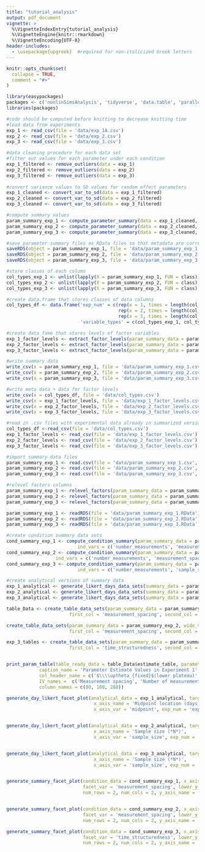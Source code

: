 ```yaml
---
title: "tutorial_analysis"
output: pdf_document
vignette: >
  %\VignetteIndexEntry{tutorial_analysis}
  %\VignetteEngine{knitr::rmarkdown}
  %\VignetteEncoding{UTF-8}
header-includes:
  - \usepackage{upgreek}  #required for non-italicized Greek letters
---
```


```r
knitr::opts_chunk$set(
  collapse = TRUE,
  comment = "#>"
)
```


```r
library(easypackages)
packages <- c('nonlinSimsAnalysis', 'tidyverse', 'data.table', 'parallel', 'devtools', 'ggtext', 'egg', 'kableExtra')
libraries(packages)
```

```r
#code should be computed before knitting to decrease knitting time 
#load data from experiments
exp_1 <- read_csv(file = 'data/exp_1A.csv') 
exp_2 <- read_csv(file = 'data/exp_2.csv')
exp_3 <- read_csv(file = 'data/exp_3.csv')

#data cleaning procedure for each data set
#filter out values for each parameter under each condition 
exp_1_filtered <- remove_outliers(data = exp_1)
exp_2_filtered <- remove_outliers(data = exp_2)
exp_3_filtered <- remove_outliers(data = exp_3)
  
#convert variance values to SD values for random effect parameters 
exp_1_cleaned <- convert_var_to_sd(data = exp_1_filtered)
exp_2_cleaned <- convert_var_to_sd(data = exp_2_filtered)
exp_3_cleaned <- convert_var_to_sd(data = exp_3_filtered)

#compute summary values 
param_summary_exp_1 <- compute_parameter_summary(data = exp_1_cleaned, exp_num = 1)
param_summary_exp_2 <- compute_parameter_summary(data = exp_2_cleaned, exp_num = 2)
param_summary_exp_3 <- compute_parameter_summary(data = exp_3_cleaned, exp_num = 3)

#save parameter summary files as RData files so that metadata are correctly stored (e.g., factor levels, variable types)
saveRDS(object = param_summary_exp_1, file = 'data/param_summary_exp_1.RData')
saveRDS(object = param_summary_exp_2, file = 'data/param_summary_exp_2.RData')
saveRDS(object = param_summary_exp_3, file = 'data/param_summary_exp_3.RData')
```

```r
#store classes of each column 
col_types_exp_1 <- unlist(lapply(X = param_summary_exp_1, FUN = class))
col_types_exp_2 <- unlist(lapply(X = param_summary_exp_2, FUN = class))
col_types_exp_3 <- unlist(lapply(X = param_summary_exp_3, FUN = class))

#create data.frame that stores classes of data columns 
col_types_df <- data.frame('exp_num' = c(rep(x = 1, times = length(col_types_exp_1)),
                                         rep(x = 2, times = length(col_types_exp_2)),
                                         rep(x = 3, times = length(col_types_exp_3))), 
                           'variable_types' = c(col_types_exp_1, col_types_exp_2, col_types_exp_3))

#create data fame that stores levels of factor variables 
exp_1_factor_levels <- extract_factor_levels(param_summary_data = param_summary_exp_1)
exp_2_factor_levels <- extract_factor_levels(param_summary_data = param_summary_exp_2)
exp_3_factor_levels <- extract_factor_levels(param_summary_data = param_summary_exp_3)

#write summary data  
write_csv(x = param_summary_exp_1, file = 'data/param_summary_exp_1.csv')
write_csv(x = param_summary_exp_2, file = 'data/param_summary_exp_2.csv')
write_csv(x = param_summary_exp_3, file = 'data/param_summary_exp_3.csv')

#write meta data + data for factor levels 
write_csv(x = col_types_df, file = 'data/col_types.csv')
write_csv(x = exp_1_factor_levels, file = 'data/exp_1_factor_levels.csv')
write_csv(x = exp_2_factor_levels, file = 'data/exp_2_factor_levels.csv')
write_csv(x = exp_3_factor_levels, file = 'data/exp_3_factor_levels.csv')

#read in .csv files with experimental data already in summarized version 
col_types_df <-read_csv(file = 'data/col_types.csv')
exp_1_factor_levels <- read_csv(file = 'data/exp_1_factor_levels.csv')
exp_2_factor_levels <- read_csv(file = 'data/exp_2_factor_levels.csv')
exp_3_factor_levels <- read_csv(file = 'data/exp_3_factor_levels.csv')

#import summary data files 
param_summary_exp_1 <- read.csv(file = 'data/param_summary_exp_1.csv', colClasses = col_types_df$variable_types[col_types_df$exp_num == 1])
param_summary_exp_2 <- read.csv(file = 'data/param_summary_exp_2.csv',  colClasses = col_types_df$variable_types[col_types_df$exp_num == 2])
param_summary_exp_3 <- read.csv(file = 'data/param_summary_exp_3.csv', colClasses = col_types_df$variable_types[col_types_df$exp_num == 3])

#relevel factors columns 
param_summary_exp_1 <- relevel_factors(param_summary_data = param_summary_exp_1, factor_levels_df = exp_1_factor_levels)
param_summary_exp_2 <- relevel_factors(param_summary_data = param_summary_exp_2, factor_levels_df = exp_2_factor_levels)
param_summary_exp_3 <- relevel_factors(param_summary_data = param_summary_exp_3, factor_levels_df = exp_3_factor_levels)
```

```r
param_summary_exp_1 <- readRDS(file = 'data/param_summary_exp_1.RData')
param_summary_exp_2 <- readRDS(file = 'data/param_summary_exp_2.RData')
param_summary_exp_3 <- readRDS(file = 'data/param_summary_exp_3.RData')

#create condition summary data sets 
cond_summary_exp_1 <- compute_condition_summary(param_summary_data = param_summary_exp_1, facet_var = 'measurement_spacing', 
                          ind_vars = c('number_measurements', 'measurement_spacing', 'midpoint'))
cond_summary_exp_2 <- compute_condition_summary(param_summary_data = param_summary_exp_2, facet_var = 'measurement_spacing', 
                  ind_vars = c('number_measurements', 'measurement_spacing', 'sample_size'))
cond_summary_exp_3 <- compute_condition_summary(param_summary_data = param_summary_exp_3, facet_var = 'time_structuredness', 
                          ind_vars = c('number_measurements', 'sample_size', 'time_structuredness'))

#create analytical versions of summary data 
exp_1_analytical <- generate_likert_days_data_sets(summary_data = param_summary_exp_1, exp_num = 1)
exp_2_analytical <- generate_likert_days_data_sets(summary_data = param_summary_exp_2, exp_num = 2)
exp_3_analytical <- generate_likert_days_data_sets(summary_data = param_summary_exp_3, exp_num = 3)
```

```r
table_Data <- create_table_data_sets(param_summary_data = param_summary_exp_1, wide_var = 'midpoint', 
                       first_col = 'measurement_spacing', second_col = 'number_measurements')

create_table_data_sets(param_summary_data = param_summary_exp_2, wide_var = 'sample_size', 
                       first_col = 'measurement_spacing', second_col = 'number_measurements')

exp_3_tables <- create_table_data_sets(param_summary_data = param_summary_exp_3, wide_var = 'sample_size', 
                       first_col = 'time_structuredness', second_col = 'number_measurements') 


print_param_table(table_ready_data = table_Data$estimate_table, parameter_name = 'theta', 
            caption_name = 'Parameter Estimate Values in Experiment 1', 
            col_header_name = c('$\\\\uptheta_{fixed}$(lower plateau)', '$\\\\uptheta_{random}$(lower plateau)'), 
            IV_names =  c('Measurement spacing', 'Number of measurements'), 
            column_names = c(80, 180, 280))


```

```r

generate_day_likert_facet_plot(analytical_data = exp_1_analytical, target_col = 'measurement_spacing', target_value = 'Equal',
                                x_axis_name = 'Midpoint location (days)', 
                                x_axis_var = 'midpoint', exp_num = 'exp1_', beta_lower = -60, beta_upper = 70, ticks = 10)


generate_day_likert_facet_plot(analytical_data = exp_2_analytical, target_col = 'measurement_spacing', target_value = 'Equal',
                                x_axis_name = 'Sample size (*N*)', 
                                x_axis_var = 'sample_size', exp_num = 'exp2_', beta_lower = 165, beta_upper = 205, ticks = 10)


generate_day_likert_facet_plot(analytical_data = exp_3_analytical, target_col = 'time_structuredness', target_value = 'slow_response', 
                                x_axis_name = 'Sample size (*N*)', 
                                x_axis_var = 'sample_size', exp_num = 'exp3_', beta_lower = 165, beta_upper = 205, ticks = 10)


generate_summary_facet_plot(condition_data = cond_summary_exp_1, x_axis_var = 'midpoint', x_axis_name = 'Midpoint location (days)', 
                            facet_var = 'measurement_spacing', lower_y_limit = -6, upper_y_limit = 18, ticks = 2, exp_num = 'exp1_',
                            num_rows = 2, num_cols = 2, y_axis_name = 'Parameter bias (percentage error', y_axis_var = 'mean_perc_error')


generate_summary_facet_plot(condition_data = cond_summary_exp_2, x_axis_var = 'sample_size', x_axis_name = 'Sample size (*N*)', 
                            facet_var = 'measurement_spacing', lower_y_limit = -6, upper_y_limit = 18, ticks = 2, exp_num = 'exp2_',
                            num_rows = 2, num_cols = 2, y_axis_name = 'Parameter bias (percentage error', y_axis_var = 'mean_perc_error')

generate_summary_facet_plot(condition_data = cond_summary_exp_3, x_axis_var = 'sample_size', x_axis_name = 'Sample size (*N*)', panel_spacing_y = 16,
                            facet_var = 'time_structuredness', lower_y_limit = -6, upper_y_limit = 18, ticks = 2, exp_num = 'exp3_',
                            num_rows = 2, num_cols = 2, y_axis_name = 'Parameter bias (percentage error', y_axis_var = 'mean_perc_error')



```
